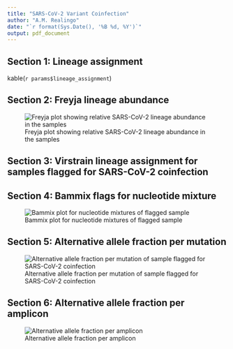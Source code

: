 ```yaml
---
title: "SARS-CoV-2 Variant Coinfection"
author: "A.M. Realingo"
date: "`r format(Sys.Date(), '%B %d, %Y')`"
output: pdf_document
---
```

## Section 1: Lineage assignment
  kable(`r params$lineage_assignment`)

## Section 2: Freyja lineage abundance

  ![Freyja plot showing relative SARS-CoV-2 lineage abundance in the samples](`r params$freyja_plot`)

## Section 3: Virstrain lineage assignment for samples flagged for SARS-CoV-2 coinfection
  

## Section 4: Bammix flags for nucleotide mixture

  ![Bammix plot for nucleotide mixtures of flagged sample](`r params$bammix_plot`)

## Section 5: Alternative allele fraction per mutation

  ![Alternative allele fraction per mutation of sample flagged for SARS-CoV-2 coinfection](`r params$aafplot_mut`)

## Section 6: Alternative allele fraction per amplicon

  ![Alternative allele fraction per amplicon](`r params$aafplot_amp`)